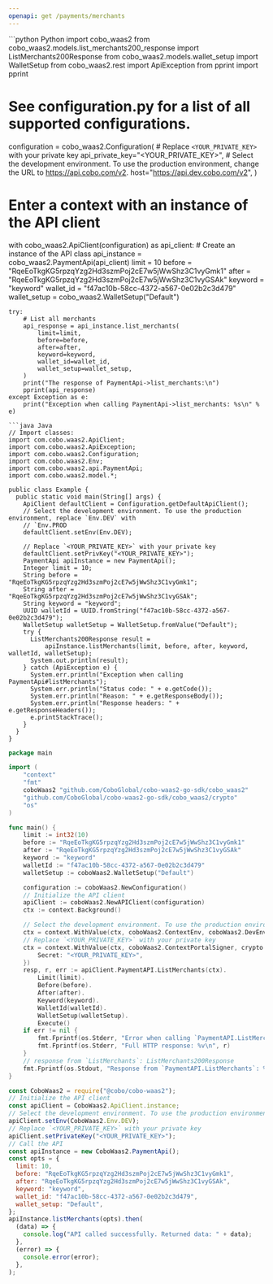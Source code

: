 ```yaml
---
openapi: get /payments/merchants
---
```


<RequestExample>
```python Python
import cobo_waas2
from cobo_waas2.models.list_merchants200_response import ListMerchants200Response
from cobo_waas2.models.wallet_setup import WalletSetup
from cobo_waas2.rest import ApiException
from pprint import pprint

# See configuration.py for a list of all supported configurations.
configuration = cobo_waas2.Configuration(
    # Replace `<YOUR_PRIVATE_KEY>` with your private key
    api_private_key="<YOUR_PRIVATE_KEY>",
    # Select the development environment. To use the production environment, change the URL to https://api.cobo.com/v2.
    host="https://api.dev.cobo.com/v2",
)
# Enter a context with an instance of the API client
with cobo_waas2.ApiClient(configuration) as api_client:
    # Create an instance of the API class
    api_instance = cobo_waas2.PaymentApi(api_client)
    limit = 10
    before = "RqeEoTkgKG5rpzqYzg2Hd3szmPoj2cE7w5jWwShz3C1vyGmk1"
    after = "RqeEoTkgKG5rpzqYzg2Hd3szmPoj2cE7w5jWwShz3C1vyGSAk"
    keyword = "keyword"
    wallet_id = "f47ac10b-58cc-4372-a567-0e02b2c3d479"
    wallet_setup = cobo_waas2.WalletSetup("Default")

    try:
        # List all merchants
        api_response = api_instance.list_merchants(
            limit=limit,
            before=before,
            after=after,
            keyword=keyword,
            wallet_id=wallet_id,
            wallet_setup=wallet_setup,
        )
        print("The response of PaymentApi->list_merchants:\n")
        pprint(api_response)
    except Exception as e:
        print("Exception when calling PaymentApi->list_merchants: %s\n" % e)

```
```java Java
// Import classes:
import com.cobo.waas2.ApiClient;
import com.cobo.waas2.ApiException;
import com.cobo.waas2.Configuration;
import com.cobo.waas2.Env;
import com.cobo.waas2.api.PaymentApi;
import com.cobo.waas2.model.*;

public class Example {
  public static void main(String[] args) {
    ApiClient defaultClient = Configuration.getDefaultApiClient();
    // Select the development environment. To use the production environment, replace `Env.DEV` with
    // `Env.PROD
    defaultClient.setEnv(Env.DEV);

    // Replace `<YOUR_PRIVATE_KEY>` with your private key
    defaultClient.setPrivKey("<YOUR_PRIVATE_KEY>");
    PaymentApi apiInstance = new PaymentApi();
    Integer limit = 10;
    String before = "RqeEoTkgKG5rpzqYzg2Hd3szmPoj2cE7w5jWwShz3C1vyGmk1";
    String after = "RqeEoTkgKG5rpzqYzg2Hd3szmPoj2cE7w5jWwShz3C1vyGSAk";
    String keyword = "keyword";
    UUID walletId = UUID.fromString("f47ac10b-58cc-4372-a567-0e02b2c3d479");
    WalletSetup walletSetup = WalletSetup.fromValue("Default");
    try {
      ListMerchants200Response result =
          apiInstance.listMerchants(limit, before, after, keyword, walletId, walletSetup);
      System.out.println(result);
    } catch (ApiException e) {
      System.err.println("Exception when calling PaymentApi#listMerchants");
      System.err.println("Status code: " + e.getCode());
      System.err.println("Reason: " + e.getResponseBody());
      System.err.println("Response headers: " + e.getResponseHeaders());
      e.printStackTrace();
    }
  }
}

```
```go Go
package main

import (
	"context"
	"fmt"
	coboWaas2 "github.com/CoboGlobal/cobo-waas2-go-sdk/cobo_waas2"
	"github.com/CoboGlobal/cobo-waas2-go-sdk/cobo_waas2/crypto"
	"os"
)

func main() {
	limit := int32(10)
	before := "RqeEoTkgKG5rpzqYzg2Hd3szmPoj2cE7w5jWwShz3C1vyGmk1"
	after := "RqeEoTkgKG5rpzqYzg2Hd3szmPoj2cE7w5jWwShz3C1vyGSAk"
	keyword := "keyword"
	walletId := "f47ac10b-58cc-4372-a567-0e02b2c3d479"
	walletSetup := coboWaas2.WalletSetup("Default")

	configuration := coboWaas2.NewConfiguration()
	// Initialize the API client
	apiClient := coboWaas2.NewAPIClient(configuration)
	ctx := context.Background()

	// Select the development environment. To use the production environment, replace coboWaas2.DevEnv with coboWaas2.ProdEnv
	ctx = context.WithValue(ctx, coboWaas2.ContextEnv, coboWaas2.DevEnv)
	// Replace `<YOUR_PRIVATE_KEY>` with your private key
	ctx = context.WithValue(ctx, coboWaas2.ContextPortalSigner, crypto.Ed25519Signer{
		Secret: "<YOUR_PRIVATE_KEY>",
	})
	resp, r, err := apiClient.PaymentAPI.ListMerchants(ctx).
		Limit(limit).
		Before(before).
		After(after).
		Keyword(keyword).
		WalletId(walletId).
		WalletSetup(walletSetup).
		Execute()
	if err != nil {
		fmt.Fprintf(os.Stderr, "Error when calling `PaymentAPI.ListMerchants``: %v\n", err)
		fmt.Fprintf(os.Stderr, "Full HTTP response: %v\n", r)
	}
	// response from `ListMerchants`: ListMerchants200Response
	fmt.Fprintf(os.Stdout, "Response from `PaymentAPI.ListMerchants`: %v\n", resp)
}

```
```javascript JavaScript
const CoboWaas2 = require("@cobo/cobo-waas2");
// Initialize the API client
const apiClient = CoboWaas2.ApiClient.instance;
// Select the development environment. To use the production environment, replace `Env.DEV` with `Env.PROD`
apiClient.setEnv(CoboWaas2.Env.DEV);
// Replace `<YOUR_PRIVATE_KEY>` with your private key
apiClient.setPrivateKey("<YOUR_PRIVATE_KEY>");
// Call the API
const apiInstance = new CoboWaas2.PaymentApi();
const opts = {
  limit: 10,
  before: "RqeEoTkgKG5rpzqYzg2Hd3szmPoj2cE7w5jWwShz3C1vyGmk1",
  after: "RqeEoTkgKG5rpzqYzg2Hd3szmPoj2cE7w5jWwShz3C1vyGSAk",
  keyword: "keyword",
  wallet_id: "f47ac10b-58cc-4372-a567-0e02b2c3d479",
  wallet_setup: "Default",
};
apiInstance.listMerchants(opts).then(
  (data) => {
    console.log("API called successfully. Returned data: " + data);
  },
  (error) => {
    console.error(error);
  },
);

```
</RequestExample>